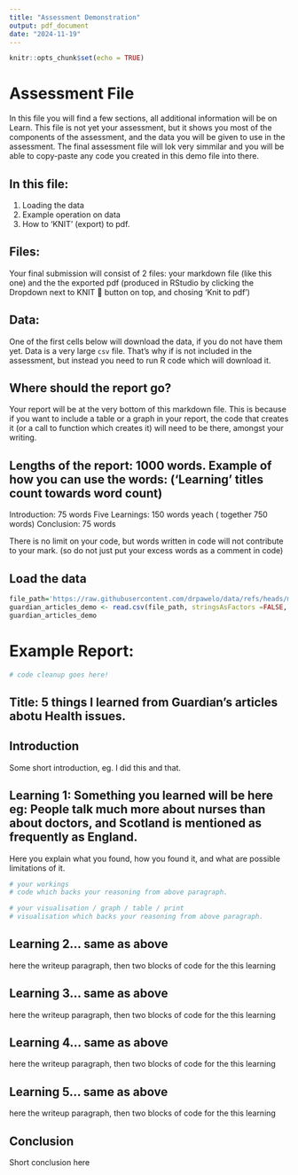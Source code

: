 ```yaml
---
title: "Assessment Demonstration"
output: pdf_document
date: "2024-11-19"
---
```


```r
knitr::opts_chunk$set(echo = TRUE)
```

# Assessment File

In this file you will find a few sections, all additional information will be on Learn. This file is not yet your assessment, but it shows you most of the components of the assessment, and the data you will be given to use in the assessment. The final assessment file will lok very simmilar and you will be able to copy-paste any code you created in this demo file into there.

## In this file:

1. Loading the data
2. Example operation on data
3. How to 'KNIT' (export) to pdf. 

## Files:

Your final submission will consist of 2 files: your markdown file (like this one) and the the exported pdf (produced in RStudio by clicking the Dropdown next to KNIT 🧶 button on top, and chosing 'Knit to pdf')

## Data:

One of the first cells below will download the data, if you do not have them yet. Data is a very large `csv` file. That's why if is not included in the assessment, but instead you need to run R code which will download it.

## Where should the report go?

Your report will be at the very bottom of this markdown file. This is because if you want to include a table or a graph in your report, the code that creates it (or a call to function which creates it) will need to be there, amongst your writing.

## Lengths of the report: 1000 words. Example of how you can use the words: ('Learning' titles count towards word count)

Introduction: 75 words
Five Learnings: 150 words yeach ( together 750 words)
Conclusion: 75 words

There is no limit on your code, but words written in code will not contribute to your mark. (so do not just put your excess words as a comment in code)

## Load the data
```r
file_path='https://raw.githubusercontent.com/drpawelo/data/refs/heads/main/health/guardian_demo_500.csv'
guardian_articles_demo <- read.csv(file_path, stringsAsFactors =FALSE, header=TRUE)
guardian_articles_demo
```




# Example Report:

```r
# code cleanup goes here!
```


## Title: 5 things I learned from Guardian's articles abotu Health issues.

## Introduction

Some short introduction, eg. I did this and that.

## Learning 1: Something you learned will be here eg: People talk much more about nurses than about doctors, and Scotland is mentioned as frequently as England.

Here you explain what you found, how you found it, and what are possible limitations of it.

```r
# your workings
# code which backs your reasoning from above paragraph. 
```


```r
# your visualisation / graph / table / print
# visualisation which backs your reasoning from above paragraph. 
```

## Learning 2... same as above

here the writeup paragraph, then two blocks of code for the this learning

## Learning 3... same as above

here the writeup paragraph, then two blocks of code for the this learning

## Learning 4... same as above

here the writeup paragraph, then two blocks of code for the this learning

## Learning 5... same as above

here the writeup paragraph, then two blocks of code for the this learning

## Conclusion

Short conclusion here